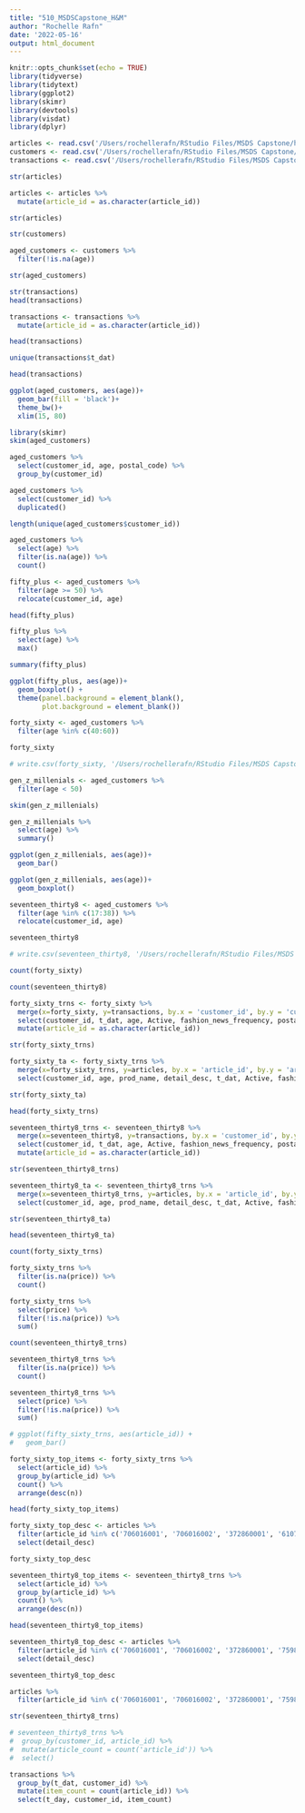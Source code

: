 ```yaml
---
title: "510_MSDSCapstone_H&M"
author: "Rochelle Rafn"
date: '2022-05-16'
output: html_document
---
```


```r
knitr::opts_chunk$set(echo = TRUE)
library(tidyverse)
library(tidytext)
library(ggplot2)
library(skimr)
library(devtools)
library(visdat)
library(dplyr)

articles <- read.csv('/Users/rochellerafn/RStudio Files/MSDS Capstone/h-and-m-personalized-fashion-recommendations/articles.csv')
customers <- read.csv('/Users/rochellerafn/RStudio Files/MSDS Capstone/h-and-m-personalized-fashion-recommendations/customers.csv')
transactions <- read.csv('/Users/rochellerafn/RStudio Files/MSDS Capstone/h-and-m-personalized-fashion-recommendations/transactions_train.csv')
```

```r
str(articles)
```

```r
articles <- articles %>%
  mutate(article_id = as.character(article_id))

str(articles)
```


```r
str(customers)
```

```r
aged_customers <- customers %>%
  filter(!is.na(age))

str(aged_customers)
```


```r
str(transactions)
head(transactions)
```

```r
transactions <- transactions %>%
  mutate(article_id = as.character(article_id))

head(transactions)
```


```r
unique(transactions$t_dat)
```


```r
head(transactions)
```

```r
ggplot(aged_customers, aes(age))+
  geom_bar(fill = 'black')+
  theme_bw()+
  xlim(15, 80)
```

```r
library(skimr)
skim(aged_customers)
```


```r
aged_customers %>%
  select(customer_id, age, postal_code) %>%
  group_by(customer_id)
```

```r
aged_customers %>%
  select(customer_id) %>%
  duplicated()
```

```r
length(unique(aged_customers$customer_id))
```

```r
aged_customers %>% 
  select(age) %>%
  filter(is.na(age)) %>%
  count()
```

```r
fifty_plus <- aged_customers %>%
  filter(age >= 50) %>%
  relocate(customer_id, age)

head(fifty_plus)
```

```r
fifty_plus %>%
  select(age) %>%
  max()
```

```r
summary(fifty_plus)
```

```r
ggplot(fifty_plus, aes(age))+
  geom_boxplot() +
  theme(panel.background = element_blank(),
        plot.background = element_blank())
```

```r
forty_sixty <- aged_customers %>%
  filter(age %in% c(40:60))

forty_sixty
```

```r
# write.csv(forty_sixty, '/Users/rochellerafn/RStudio Files/MSDS Capstone/h-and-m-personalized-fashion-recommendations/forty_sixty')
```

```r
gen_z_millenials <- aged_customers %>%
  filter(age < 50)
```

```r
skim(gen_z_millenials)
```

```r
gen_z_millenials %>%
  select(age) %>%
  summary()
```

```r
ggplot(gen_z_millenials, aes(age))+
  geom_bar()
```

```r
ggplot(gen_z_millenials, aes(age))+
  geom_boxplot()
```

```r
seventeen_thirty8 <- aged_customers %>%
  filter(age %in% c(17:38)) %>%
  relocate(customer_id, age)

seventeen_thirty8
```

```r
# write.csv(seventeen_thirty8, '/Users/rochellerafn/RStudio Files/MSDS Capstone/h-and-m-personalized-fashion-recommendations/seventeen_thirty8')
```

```r
count(forty_sixty)
```

```r
count(seventeen_thirty8)
```

```r
forty_sixty_trns <- forty_sixty %>%
  merge(x=forty_sixty, y=transactions, by.x = 'customer_id', by.y = 'customer_id', all.x = TRUE) %>%
  select(customer_id, t_dat, age, Active, fashion_news_frequency, postal_code, article_id, price) %>%
  mutate(article_id = as.character(article_id))

str(forty_sixty_trns)
```

```r
forty_sixty_ta <- forty_sixty_trns %>%
  merge(x=forty_sixty_trns, y=articles, by.x = 'article_id', by.y = 'article_id', all.x = TRUE) %>%
  select(customer_id, age, prod_name, detail_desc, t_dat, Active, fashion_news_frequency, postal_code, article_id, price)

str(forty_sixty_ta)
```


```r
head(forty_sixty_trns)
```

```r
seventeen_thirty8_trns <- seventeen_thirty8 %>%
  merge(x=seventeen_thirty8, y=transactions, by.x = 'customer_id', by.y = 'customer_id', all.x = TRUE) %>%
  select(customer_id, t_dat, age, Active, fashion_news_frequency, postal_code, article_id, price) %>%
  mutate(article_id = as.character(article_id))

str(seventeen_thirty8_trns)
```

```r
seventeen_thirty8_ta <- seventeen_thirty8_trns %>%
  merge(x=seventeen_thirty8_trns, y=articles, by.x = 'article_id', by.y = 'article_id', all.x = TRUE) %>%
  select(customer_id, age, prod_name, detail_desc, t_dat, Active, fashion_news_frequency, postal_code, article_id, price)

str(seventeen_thirty8_ta)
```

```r
head(seventeen_thirty8_ta)
```


```r
count(forty_sixty_trns)
```


```r
forty_sixty_trns %>%
  filter(is.na(price)) %>%
  count()
```

```r
forty_sixty_trns %>%
  select(price) %>%
  filter(!is.na(price)) %>%
  sum()
```

```r
count(seventeen_thirty8_trns)
```


```r
seventeen_thirty8_trns %>%
  filter(is.na(price)) %>%
  count()
```

```r
seventeen_thirty8_trns %>%
  select(price) %>%
  filter(!is.na(price)) %>%
  sum()
```

```r
# ggplot(fifty_sixty_trns, aes(article_id)) +
#   geom_bar()
```

```r
forty_sixty_top_items <- forty_sixty_trns %>%
  select(article_id) %>%
  group_by(article_id) %>%
  count() %>%
  arrange(desc(n))

head(forty_sixty_top_items)
```

```r
forty_sixty_top_desc <- articles %>%
  filter(article_id %in% c('706016001', '706016002', '372860001', '610776002', '372860002')) %>%
  select(detail_desc)

forty_sixty_top_desc
```

```r
seventeen_thirty8_top_items <- seventeen_thirty8_trns %>%
  select(article_id) %>%
  group_by(article_id) %>%
  count() %>%
  arrange(desc(n))

head(seventeen_thirty8_top_items)
```

```r
seventeen_thirty8_top_desc <- articles %>%
  filter(article_id %in% c('706016001', '706016002', '372860001', '759871002', '610776002')) %>%
  select(detail_desc)

seventeen_thirty8_top_desc
```

```r
articles %>%
  filter(article_id %in% c('706016001', '706016002', '372860001', '759871002', '610776002', '372860002'))
```

```r
str(seventeen_thirty8_trns)
```


```r
# seventeen_thirty8_trns %>%
#  group_by(customer_id, article_id) %>%
#  mutate(article_count = count('article_id')) %>%
#  select()
```


```r
transactions %>%
  group_by(t_dat, customer_id) %>%
  mutate(item_count = count(article_id)) %>%
  select(t_day, customer_id, item_count)
```


